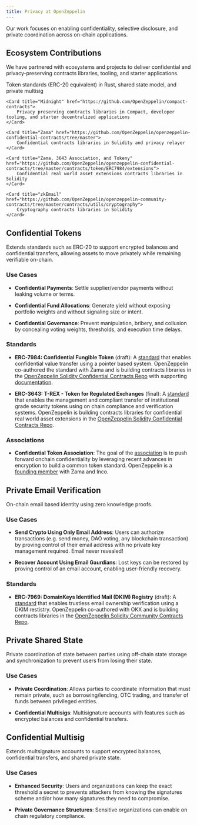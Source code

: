 ```yaml
---
title: Privacy at OpenZeppelin
---
```


Our work focuses on enabling confidentiality, selective disclosure, and private coordination across on-chain applications.

## Ecosystem Contributions

We have partnered with ecosystems and projects to deliver confidential and privacy-preserving contracts libraries, tooling, and starter applications.

<Cards>
    <Card title="Miden">
        Token standards (ERC-20 equivalent) in Rust, shared state model, and private multisig 
    </Card>

    <Card title="Midnight" href="https://github.com/OpenZeppelin/compact-contracts">
        Privacy preserving contracts libraries in Compact, developer tooling, and starter decentralized applications
    </Card>

    <Card title="Zama" href="https://github.com/OpenZeppelin/openzeppelin-confidential-contracts/tree/master">
        Confidential contracts libraries in Solidity and privacy relayer
    </Card>

    <Card title="Zama, 3643 Association, and Tokeny" href="https://github.com/OpenZeppelin/openzeppelin-confidential-contracts/tree/master/contracts/token/ERC7984/extensions">
        Confidential real world asset extensions contracts libraries in Solidity
    </Card>

    <Card title="zkEmail" href="https://github.com/OpenZeppelin/openzeppelin-community-contracts/tree/master/contracts/utils/cryptography">
        Cryptography contracts libraries in Solidity
    </Card>
</Cards>

## Confidential Tokens

Extends standards such as ERC-20 to support encrypted balances and confidential transfers, allowing assets to move privately while remaining verifiable on-chain.

### Use Cases

- **Confidential Payments**: Settle supplier/vendor payments without leaking volume or terms.

- **Confidential Fund Allocations**: Generate yield without exposing portfolio weights and without signaling size or intent.

- **Confidential Governance**: Prevent manipulation, bribery, and collusion by concealing voting weights, thresholds, and execution time delays.

### Standards

- **ERC-7984: Confidential Fungible Token** (draft): A [standard](https://github.com/ethereum/ERCs/pull/1113/files#diff-4c22c7cb34e9622c46198c95e8810399c8bf545126ef800b3a464083629aa6e5) that enables confidential value transfer using a pointer based system. OpenZeppelin co-authored the standard with Zama and is building contracts libraries in the [OpenZeppelin Solidity Confidential Contracts Repo](https://github.com/OpenZeppelin/openzeppelin-confidential-contracts/tree/master/contracts/token/ERC7984) with supporting [documentation](https://docs.openzeppelin.com/confidential-contracts/token).

- **ERC-3643: T-REX - Token for Regulated Exchanges** (final): A [standard](https://eips.ethereum.org/EIPS/eip-3643) that enables the management and compliant transfer of institutional grade security tokens using on chain compliance and verification systems. OpenZeppelin is building contracts libraries for confidential real world asset extensions in the [OpenZeppelin Solidity Confidential Contracts Repo](https://github.com/OpenZeppelin/openzeppelin-confidential-contracts/tree/master/contracts/token/ERC7984/extensions).

### Associations

- **Confidential Token Association**: The goal of the [association](https://www.confidentialtoken.org/) is to push forward onchain confidentiality by leveraging recent advances in encryption to build a common token standard. OpenZeppelin is a [founding member](https://www.confidentialtoken.org/#members) with Zama and Inco.

## Private Email Verification

On-chain email based identity using zero knowledge proofs.

### Use Cases

- **Send Crypto Using Only Email Address**: Users can authorize transactions (e.g. send money, DAO voting, any blockchain transaction) by proving control of their email address with no private key management required. Email never revealed!

- **Recover Account Using Email Gaurdians**: Lost keys can be restored by proving control of an email account, enabling user-friendly recovery.

### Standards

- **ERC-7969: DomainKeys Identified Mail (DKIM) Registry** (draft): A [standard](https://eips.ethereum.org/EIPS/eip-7969) that enables trustless email ownership verification using a DKIM restistry. OpenZeppelin co-authored with OKX and is building contracts libraries in the [OpenZeppelin Solidity Community Contracts Repo](https://github.com/OpenZeppelin/openzeppelin-community-contracts/blob/master/contracts/utils/cryptography/DKIMRegistry.sol).

## Private Shared State

Private coordination of state between parties using off-chain state storage and synchronization to prevent users from losing their state.

### Use Cases

- **Private Coordination**: Allows parties to coordinate information that must remain private, such as borrowing/lending, OTC trading, and transfer of funds between privileged entities.

- **Confidential Multisigs**: Multisignature accounts with features such as encrypted balances and confidential transfers.

## Confidential Multisig

Extends multsignature accounts to support encrypted balances, confidential transfers, and shared private state.

### Use Cases

- **Enhanced Security**: Users and organizations can keep the exact threshold a secret to prevents attackers from knowing the signatures scheme and/or how many signatures they need to compromise.

- **Private Governance Structures**: Sensitive organizations can enable on chain regulatory compliance.
